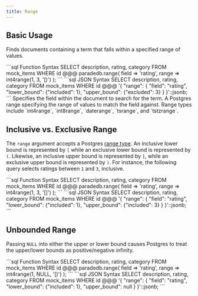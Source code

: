 ```yaml
---
title: Range
---
```


## Basic Usage

Finds documents containing a term that falls within a specified range of values.

<CodeGroup>
```sql Function Syntax
SELECT description, rating, category
FROM mock_items
WHERE id @@@ paradedb.range(
    field => 'rating',
    range => int4range(1, 3, '[)')
);
```
```sql JSON Syntax
SELECT description, rating, category
FROM mock_items
WHERE id @@@
'{
    "range": {
        "field": "rating",
        "lower_bound": {"included": 1},
        "upper_bound": {"excluded": 3}
    }
}'::jsonb;
```
</CodeGroup>

<ParamField body="field" required>
  Specifies the field within the document to search for the term.
</ParamField>
<ParamField body="range" required>
  A Postgres range specifying the range of values to match the field against.
  Range types include `int4range`, `int8range`, `daterange`, `tsrange`, and
  `tstzrange`.
</ParamField>

## Inclusive vs. Exclusive Range

The `range` argument accepts a Postgres [range type](https://www.postgresql.org/docs/current/rangetypes.html).
An inclusive lower bound is represented by `[` while an exclusive lower bound is represented by `(`. Likewise, an inclusive upper bound is represented by `]`, while an exclusive upper bound is represented by `)`.
For instance, the following query selects ratings between `1` and `3`, inclusive.

<CodeGroup>
```sql Function Syntax
SELECT description, rating, category
FROM mock_items
WHERE id @@@ paradedb.range(
    field => 'rating',
    range => int4range(1, 3, '[]')
);
```
```sql JSON Syntax
SELECT description, rating, category
FROM mock_items
WHERE id @@@
'{
    "range": {
        "field": "rating",
        "lower_bound": {"included": 1},
        "upper_bound": {"included": 3}
    }
}'::jsonb;
```
</CodeGroup>

## Unbounded Range

Passing `NULL` into either the upper or lower bound causes Postgres to treat the upper/lower bounds as
positive/negative infinity.

<CodeGroup>
```sql Function Syntax
SELECT description, rating, category
FROM mock_items
WHERE id @@@ paradedb.range(
    field => 'rating',
    range => int4range(1, NULL, '[)')
);
```
```sql JSON Syntax
SELECT description, rating, category
FROM mock_items
WHERE id @@@
'{
    "range": {
        "field": "rating",
        "lower_bound": {"included": 1},
        "upper_bound": null
    }
}'::jsonb;
```
</CodeGroup>
